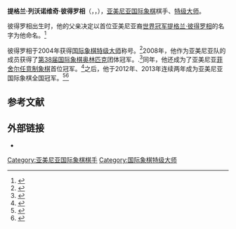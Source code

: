 {{Infobox chess player
|name = 提格兰·列沃诺维奇·彼得罗相
|image= Petrosjan tigran 20081119 olympiade dresden.jpg
|caption=
|birthname = Tigran L. Petrosian
|country = {{ARM}}
|birth_date = {{Birth date and age|1984|9|17}}
|birth_place = 
|death_date =
|death_place =
|title = [[国际象棋特级大师|特级大师]]
|worldchampion =
|womensworldchampion =
|rating =
|peakrating = 2671（2015年3月）
|FideID =  13301616
}}
'''提格兰·列沃诺维奇·彼得罗相'''（{{lang-ru|Тигра́н Лево́нович Петрося́н}}，{{lang-hy|Տիգրան Պետրոսյան}}，{{bd|1984年|9月17日}}），[[亚美尼亚|亚美尼亚]][[国际象棋|国际象棋]]棋手、[[国际象棋特级大师|特级大师]]。

彼得罗相出生时，他的父亲决定以首位亚美尼亚裔[[国际象棋世界冠军|世界冠军]][[提格兰·彼得罗相|提格兰·彼得罗相]]的名字为他命名。<ref>{{cite news | url=http://news.bbc.co.uk/2/hi/programmes/from_our_own_correspondent/8275099.stm | title=Armenia revels in its chess prowess | work=BBC News | date=2009-09-26 | accessdate=2010-05-25 | archive-date=2017-01-16 | archive-url=https://web.archive.org/web/20170116165519/http://news.bbc.co.uk/2/hi/programmes/from_our_own_correspondent/8275099.stm | dead-url=no }}</ref>

彼得罗相于2004年获得[[国际象棋特级大师|国际象棋特级大师]]称号。<ref>{{cite web|url=http://www.chesscafe.com/text/misha19.pdf|title=Interview with Tigran L. Petrosian|last=Savinov|first=Misha|publisher=[[chesscafe.com|chesscafe.com]]|accessdate=2009-08-26|archive-date=2005-02-22|archive-url=https://web.archive.org/web/20050222204100/http://www.chesscafe.com/text/misha19.pdf|dead-url=no}}</ref>2008年，他作为亚美尼亚队的成员获得了[[2008年国际象棋奥林匹克|第38届国际象棋奥林匹克]]团体冠军。.<ref>{{cite web|url=http://chess-results.com/tnr16314.aspx?art=20&lan=1&flag=30&m=-1&wi=1000&snr=9|title=Olympiad Dresden 2008 Open|date=2009-02-05|publisher=Chess-Results.com|accessdate=22 March 2011|archive-date=2011-10-02|archive-url=https://web.archive.org/web/20111002043206/http://chess-results.com/tnr16314.aspx?art=20&lan=1&flag=30&m=-1&wi=1000&snr=9|dead-url=no}}</ref>同年，他还成为了亚美尼亚[[菲舍尔任意制象棋|菲舍尔任意制象棋]]首位冠军。<ref>{{cite web|url=http://www.armchess.am/news11-02.htm|title=Tigran L. Petrosian – Chess960 Champion|date=2011-02-01|publisher=Armchess.am|accessdate=29 January 2012|archive-date=2011-05-31|archive-url=https://web.archive.org/web/20110531155324/http://www.armchess.am/news11-02.htm|dead-url=yes}}</ref>之后，他于2012年、2013年连续两年成为亚美尼亚国际象棋全国冠军。<ref>{{cite web|url=http://chess-results.com/tnr66350.aspx?art=1&lan=1|title=2012 Armenian Rapid Championship|date=2012-02-18|publisher=Chess-Results.com|accessdate=19 February 2012|archive-date=2014-01-03|archive-url=https://web.archive.org/web/20140103041148/http://chess-results.com/tnr66350.aspx?art=1&lan=1|dead-url=no}}</ref><ref>{{cite web|url=http://www.fide.com/component/content/article/4-tournaments/6767-armenian-chess-championships-2013.html|title=Armenian Chess Championships 2013|date=2013-01-25|publisher=FIDE|accessdate=18 January 2014|archive-date=2021-01-12|archive-url=https://web.archive.org/web/20210112072914/https://www.fide.com/component/content/article/4-tournaments/6767-armenian-chess-championships-2013.html|dead-url=no}}</ref>

== 参考文献 ==
{{reflist}}

== 外部链接 ==
* {{chessgames player|id=50086}}

{{chess-bio-stub}}
[[Category:亚美尼亚国际象棋棋手|Category:亚美尼亚国际象棋棋手]]
[[Category:国际象棋特级大师|Category:国际象棋特级大师]]